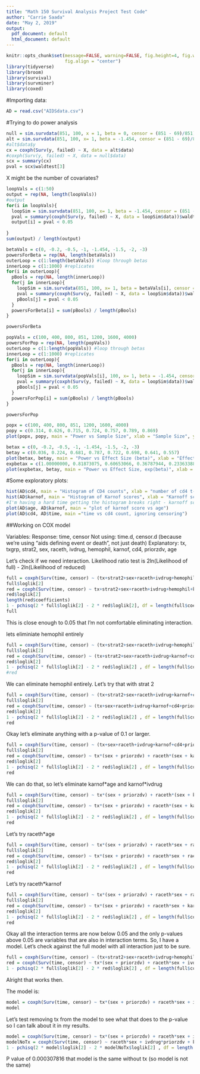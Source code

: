 ```yaml
---
title: "Math 150 Survival Analysis Project Test Code"
author: "Carrie Saada"
date: "May 2, 2019"
output:
  pdf_document: default
  html_document: default
---
```


```r
knitr::opts_chunk$set(message=FALSE, warning=FALSE, fig.height=4, fig.width=5, 
                      fig.align = "center")
library(tidyverse)
library(broom)
library(survival)
library(survminer)
library(coxed)
```

#Importing data:

```r
AD = read.csv("AIDSdata.csv")
```


#Trying to do power analysis
```r
null = sim.survdata(851, 100, x = 1, beta = 0, censor = (851 - 69)/851)
alt = sim.survdata(851, 100, x= 1, beta = -1.454, censor = (851 - 69)/851)
#alt$data$y
cx = coxph(Surv(y, failed) ~ X, data = alt$data)
#coxph(Surv(y, failed) ~ X, data = null$data)
scx = summary(cx)
pval = scx$waldtest[3]
```

X might be the number of covariates? 

```r
loopVals = c(1:50)
output = rep(NA, length(loopVals))
#output
for(i in loopVals){
  loopSim = sim.survdata(851, 100, x= 1, beta = -1.454, censor = (851 - 69)/851)
  pval = summary(coxph(Surv(y, failed) ~ X, data = loopSim$data))$waldtest[3]
  output[i] = pval < 0.05
  
}
sum(output) / length(output)
```

```r
betaVals = c(0, -0.2, -0.5, -1, -1.454, -1.5, -2, -3)
powersForBeta = rep(NA, length(betaVals))
outerLoop = c(1:length(betaVals)) #loop through betas
innerLoop = c(1:1000) #replicates
for(i in outerLoop){
  pBools = rep(NA, length(innerLoop))
  for(j in innerLoop){
    loopSim = sim.survdata(851, 100, x= 1, beta = betaVals[i], censor = (851 - 69)/851)
    pval = summary(coxph(Surv(y, failed) ~ X, data = loopSim$data))$waldtest[3]
    pBools[j] = pval < 0.05
  }
  powersForBeta[i] = sum(pBools) / length(pBools)
}

powersForBeta


```

```r
popVals = c(100, 400, 800, 851, 1200, 1600, 4000)
powersForPop = rep(NA, length(popVals))
outerLoop = c(1:length(popVals)) #loop through betas
innerLoop = c(1:1000) #replicates
for(i in outerLoop){
  pBools = rep(NA, length(innerLoop))
  for(j in innerLoop){
    loopSim = sim.survdata(popVals[i], 100, x= 1, beta = -1.454, censor = (851 - 69)/851)
    pval = summary(coxph(Surv(y, failed) ~ X, data = loopSim$data))$waldtest[3]
    pBools[j] = pval < 0.05
  }
  powersForPop[i] = sum(pBools) / length(pBools)
}

powersForPop


```

```r
popx = c(100, 400, 800, 851, 1200, 1600, 4000)
popy = c(0.314, 0.626, 0.715, 0.724, 0.757, 0.789, 0.869)
plot(popx, popy, main = "Power vs Sample Size", xlab = "Sample Size", ylab = "Power")
```

```r
betax = c(0, -0.2, -0.5, -1, -1.454, -1.5, -2, -3)
betay = c(0.036, 0.224, 0.681, 0.787, 0.722, 0.698, 0.641, 0.557)
plot(betax, betay, main = "Power vs Effect Size (beta)", xlab = "Effect Size beta", ylab = "Power")
expbetax = c(1.00000000, 0.81873075, 0.60653066, 0.36787944, 0.23363388, 0.22313016, 0.13533528, 0.04978707)
plot(expbetax, betay, main = "Power vs Effect Size, exp(beta)", xlab = "Effect Size exp(beta)", ylab = "Power")
```



#Some exploratory plots:

```r
hist(AD$cd4, main = "Histogram of CD4 counts", xlab = "number of cd4 t-cells")
hist(AD$karnof, main = "Histogram of Karnof scores", xlab = "Karnoff score", breaks = 5)
#I'm having a hard time getting the histogram breaks right - karnoff scores are multiples of 10 and it doesn't like that
plot(AD$age, AD$karnof, main = "plot of karnof score vs age")
plot(AD$cd4, AD$time, main ="time vs cd4 count, ignoring censoring")
```


##Working on COX model

Variables: 
Response: time, censor
Not using: time.d, censor.d (because we're using "aids defining event or death", not just death)
Explanatory: tx, txgrp, strat2, sex, raceth, ivdrug, hemophil, karnof, cd4, priorzdv, age


Let's check if we need interaction. Likelihood ratio test is 2ln(Likelihood of full) - 2ln(Likelihood of reduced)

```r
full = coxph(Surv(time, censor) ~ (tx+strat2+sex+raceth+ivdrug+hemophil+karnof+cd4+priorzdv+age)^2, data = AD) 
full$loglik[2]
red = coxph(Surv(time, censor) ~ tx+strat2+sex+raceth+ivdrug+hemophil+karnof+cd4+priorzdv+age, data = AD) 
red$loglik[2]
length(red$coefficients)
1 - pchisq(2 * full$loglik[2] - 2 * red$loglik[2], df = length(full$coefficients) - length(red$coefficients))
full
```

This is close enough to 0.05 that I'm not comfortable eliminating interaction.  

lets eliminiate hemophil entirely

```r
full = coxph(Surv(time, censor) ~ (tx+strat2+sex+raceth+ivdrug+hemophil+karnof+cd4+priorzdv+age)^2, data = AD) 
full$loglik[2]
red = coxph(Surv(time, censor) ~ (tx+strat2+sex+raceth+ivdrug+karnof+cd4+priorzdv+age)^2, data = AD) 
red$loglik[2]
1 - pchisq(2 * full$loglik[2] - 2 * red$loglik[2] , df = length(full$coefficients) - length(red$coefficients))
#red

```


We can eliminate hemophil entirely. Let's try that with strat 2

```r
full = coxph(Surv(time, censor) ~ (tx+strat2+sex+raceth+ivdrug+karnof+cd4+priorzdv+age)^2, data = AD) 
full$loglik[2]
red = coxph(Surv(time, censor) ~ (tx+sex+raceth+ivdrug+karnof+cd4+priorzdv+age)^2, data = AD) 
red$loglik[2]
1 - pchisq(2 * full$loglik[2] - 2 * red$loglik[2] , df = length(full$coefficients) - length(red$coefficients))
red

```

Okay let's eliminate anything with a p-value of 0.1 or larger. 

```r
full = coxph(Surv(time, censor) ~ (tx+sex+raceth+ivdrug+karnof+cd4+priorzdv+age)^2, data = AD)  
full$loglik[2]
red = coxph(Surv(time, censor) ~ tx*(sex + priorzdv) + raceth*(sex + karnof + age) + ivdrug*(karnof + priorzdv) + karnof*age + cd4, data = AD) 
red$loglik[2]
1 - pchisq(2 * full$loglik[2] - 2 * red$loglik[2] , df = length(full$coefficients) - length(red$coefficients))
red

```

We can do that, so let's eliminate karnof$*$age and karnof$*$ivdrug

```r
full = coxph(Surv(time, censor) ~ tx*(sex + priorzdv) + raceth*(sex + karnof + age) + ivdrug*(karnof + priorzdv) + karnof*age + cd4, data = AD)
full$loglik[2]
red = coxph(Surv(time, censor) ~ tx*(sex + priorzdv) + raceth*(sex + karnof + age) + ivdrug*priorzdv + cd4, data = AD) 
red$loglik[2]
1 - pchisq(2 * full$loglik[2] - 2 * red$loglik[2] , df = length(full$coefficients) - length(red$coefficients))
red

```

Let's try raceth$*$age

```r
full = coxph(Surv(time, censor) ~ tx*(sex + priorzdv) + raceth*sex + raceth*karnof + raceth*age + ivdrug*priorzdv + cd4, data = AD) 
full$loglik[2]
red = coxph(Surv(time, censor) ~ tx*(sex + priorzdv) + raceth*sex + raceth*karnof + ivdrug*priorzdv + cd4, data = AD)
red$loglik[2]
1 - pchisq(2 * full$loglik[2] - 2 * red$loglik[2] , df = length(full$coefficients) - length(red$coefficients))
red
```

Let's try raceth$*$karnof

```r
full = coxph(Surv(time, censor) ~ tx*(sex + priorzdv) + raceth*sex + raceth*karnof + ivdrug*priorzdv + cd4, data = AD) 
full$loglik[2]
red = coxph(Surv(time, censor) ~ tx*(sex + priorzdv) + raceth*sex + karnof + ivdrug*priorzdv + cd4, data = AD)
red$loglik[2]
1 - pchisq(2 * full$loglik[2] - 2 * red$loglik[2] , df = length(full$coefficients) - length(red$coefficients))
red
```

Okay all the interaction terms are now below 0.05 and the only p-values above 0.05 are variables that are also in interaction terms. So, I have a model. Let's check against the full model with all interaction just to be sure. 
 
```r
full = coxph(Surv(time, censor) ~ (tx+strat2+sex+raceth+ivdrug+hemophil+karnof+cd4+priorzdv+age)^2, data = AD) 
red = coxph(Surv(time, censor) ~ tx*(sex + priorzdv) + raceth*sex + ivdrug*priorzdv + karnof + cd4, data = AD)
1 - pchisq(2 * full$loglik[2] - 2 * red$loglik[2] , df = length(full$coefficients) - length(red$coefficients))
```

Alright that works then. 

The model is:

```r
model = coxph(Surv(time, censor) ~ tx*(sex + priorzdv) + raceth*sex + ivdrug*priorzdv + karnof + cd4, data = AD)
model
```

Let's test removing tx from the model to see what that does to the p-value so I can talk about it in my results. 

```r
model = coxph(Surv(time, censor) ~ tx*(sex + priorzdv) + raceth*sex + ivdrug*priorzdv + karnof + cd4, data = AD)
modelNoTx = coxph(Surv(time, censor) ~ raceth*sex + ivdrug*priorzdv + karnof + cd4, data = AD)
1 - pchisq(2 * model$loglik[2] - 2 * modelNoTx$loglik[2] , df = length(model$coefficients) - length(modelNoTx$coefficients))
```

P value of 0.000307816 that model is the same without tx (so model is not the same)